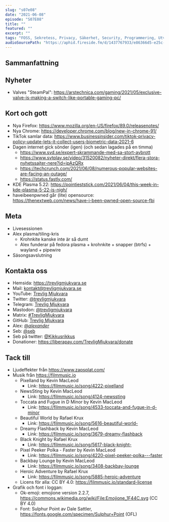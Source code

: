 ```yaml
---
slug: "s07e08"
date: "2021-06-08"
episode: "S07E08"
title: ""
featured: ""
excerpt: ""
tags: "FOSS, Sekretess, Privacy, Säkerhet, Security, Programmering, Utveckling, Mjukvara, Technology, Linux, Open Source, "
audioSourcePath: "https://aphid.fireside.fm/d/1437767933/e86366d5-e25c-4aab-9a13-33b7144ac160/6ff58246-31b3-451b-9c41-50307c436b5a.mp3"
---
```


## Sammanfattning

## Nyheter

- Valves "SteamPal": https://arstechnica.com/gaming/2021/05/exclusive-valve-is-making-a-switch-like-portable-gaming-pc/

## Kort och gott

- Nya Firefox: https://www.mozilla.org/en-US/firefox/89.0/releasenotes/
- Nya Chrome: https://developer.chrome.com/blog/new-in-chrome-91/
- TikTok samlar data: https://www.businessinsider.com/tiktok-privacy-policy-update-lets-it-collect-users-biometric-data-2021-6
- Dagen internet gick sönder (igen) (och sedan lagades på en timma)
  - https://www.svd.se/expert-skrammande-med-sa-stort-avbrott
  - https://www.svtplay.se/video/31520082/nyheter-direkt/flera-stora-nyhetssajter-nere?id=jpAzQRx
  - https://techcrunch.com/2021/06/08/numerous-popular-websites-are-facing-an-outage/
  - https://status.fastly.com/
- KDE Plasma 5.22: https://pointieststick.com/2021/06/04/this-week-in-kde-plasma-5-22-is-nigh/
- haveibeenpwned går (lite) opensource: https://thenextweb.com/news/have-i-been-pwned-open-source-fbi

## Meta

- Livesessionen
- Alex plasma/tiling-kris
  - Krohnkite kanske inte är så dumt
  - Alex funderar på fedora plasma + krohnkite + snapper (btrfs) + wayland + pipewire
- Säsongsavslutning

## Kontakta oss

- Hemsida: https://trevligmjukvara.se
- Mail: kontakt@trevligmjukvara.se
- YouTube: [Trevlig Mjukvara](https://www.youtube.com/channel/UCRVmpkj-XM6UhUCjGiL3hhQ)
- Twitter: [@trevligmjukvara](https://twitter.com/trevligmjukvara)
- Telegram: [Trevlig Mjukvara](https://t.me/trevligmjukvara)
- Mastodon: [@trevligmjukvara](https://mastodon.linuxkompis.se/@trevligmjukvara)
- Matrix: [#TrevligMjukvara](https://matrix.to/#/%23TrevligMjukvara:matrix.org)
- GitHub: [Trevlig Mjukvara](https://github.com/trevligmjukvara)
- Alex: [@_alexander_](https://mastodon.online/@_alexander_)
- Seb: [@seb](https://social.gelotte.dev/@seb)
- Seb på twitter: [@Kikkusrikkus](https://twitter.com/Kikkusrikkus)
- Donationer: https://liberapay.com/TrevligMjukvara/donate

## Tack till

- Ljudeffekter från https://www.zapsplat.com/
- Musik från https://filmmusic.io
  - Pixelland by Kevin MacLeod
    - Link: https://filmmusic.io/song/4222-pixelland
  - NewsSting by Kevin MacLeod
    - Link: https://filmmusic.io/song/4124-newssting
  - Toccata and Fugue in D Minor by Kevin MacLeod
    - Link: https://filmmusic.io/song/4533-toccata-and-fugue-in-d-minor
  - Beautiful World by Rafael Krux
    - Link: https://filmmusic.io/song/5616-beautiful-world-
  - Dreamy Flashback by Kevin MacLeod
    - Link: https://filmmusic.io/song/3679-dreamy-flashback
  - Black Knight by Rafael Krux
    - Link: https://filmmusic.io/song/5617-black-knight-
  - Pixel Peeker Polka - Faster by Kevin MacLeod
    - Link: https://filmmusic.io/song/4220-pixel-peeker-polka---faster
  - Backbay Lounge by Kevin MacLeod
    - Link: https://filmmusic.io/song/3408-backbay-lounge
  - Heroic Adventure by Rafael Krux
    - Link: https://filmmusic.io/song/5885-heroic-adventure
  - Licens för alla: CC BY 4.0: https://filmmusic.io/standard-license
- Grafik och font i loggan:
  - Ok-emoji: emojione version 2.2.7, https://commons.wikimedia.org/wiki/File:Emojione_1F44C.svg (CC BY 4.0)
  - Font: Sulphur Point av Dale Sattler, https://fonts.google.com/specimen/Sulphur+Point (OFL)
